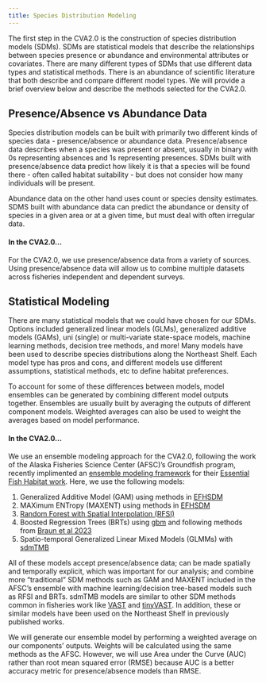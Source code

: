```yaml
---
title: Species Distribution Modeling
---
```


The first step in the CVA2.0 is the construction of species distribution models (SDMs). SDMs are statistical models that describe the relationships between species presence or abundance and environmental attributes or covariates. There are many different types of SDMs that use different data types and statistical methods. There is an abundance of scientific literature that both describe and compare different model types. We will provide a brief overview below and describe the methods selected for the CVA2.0.  

## Presence/Absence vs Abundance Data
Species distribution models can be built with primarily two different kinds of species data - presence/absence or abundance data. Presence/absence data describes when a species was present or absent, usually in binary with 0s representing absences and 1s representing presences. SDMs built with presence/absence data predict how likely it is that a species will be found there - often called habitat suitability - but does not consider how many individuals will be present. 

Abundance data on the other hand uses count or species density estimates. SDMS built with abundance data can predict the abundance or density of species in a given area or at a given time, but must deal with often irregular data. 

#### In the CVA2.0...
For the CVA2.0, we use presence/absence data from a variety of sources. Using presence/absence data will allow us to combine multiple datasets across fisheries independent and dependent surveys.

## Statistical Modeling 
There are many statistical models that we could have chosen for our SDMs. Options included generalized linear models (GLMs), generalized additive models (GAMs), uni (single) or multi-variate state-space models, machine learning methods, decision tree methods, and more! Many models have been used to describe species distributions along the Northeast Shelf. Each model type has pros and cons, and different models use different assumptions, statistical methods, etc to define habitat preferences. 

To account for some of these differences between models, model ensembles can be generated by combining different model outputs together. Ensembles are usually built by averaging the outputs of different component models. Weighted averages can also be used to weight the averages based on model performance. 

#### In the CVA2.0...
We use an ensemble modeling approach for the CVA2.0, following the work of the Alaska Fisheries Science Center (AFSC)'s Groundfish program, recently implimented an [ensemble modeling framework](https://github.com/alaska-groundfish-efh/EFHSDM) for their [Essential Fish Habitat work](https://besjournals.onlinelibrary.wiley.com/doi/abs/10.1111/1365-2664.14559). Here, we use the following models: 

1. Generalized Additive Model (GAM) using methods in [EFHSDM](https://github.com/alaska-groundfish-efh/EFHSDM)
2. MAXimum ENTropy (MAXENT) using methods in [EFHSDM](https://github.com/alaska-groundfish-efh/EFHSDM)
3. [Random Forest with Spatial Interpolation (RFSI)](https://www.mdpi.com/2072-4292/12/10/1687)
4. Boosted Regression Trees (BRTs) using [gbm](https://cran.r-project.org/web/packages/gbm/index.html) and following methods from [Braun et al 2023](https://esajournals.onlinelibrary.wiley.com/doi/10.1002/eap.2893)
5. Spatio-temporal Generalized Linear Mixed Models (GLMMs) with [sdmTMB](https://pbs-assess.github.io/sdmTMB/) 

All of these models accept presence/absence data; can be made spatially and temporally explicit, which was important for our analysis; and combine more "traditional" SDM methods such as GAM and MAXENT included in the AFSC's ensemble with machine learning/decision tree-based models such as RFSI and BRTs. sdmTMB models are similar to other SDM methods common in fisheries work like [VAST](https://academic.oup.com/icesjms/article/74/5/1311/2907795#186891657) and [tinyVAST](https://arxiv.org/pdf/2401.10193). In addition, these or similar models have been used on the Northeast Shelf in previously published works. 

We will generate our ensemble model by performing a weighted average on our components' outputs. Weights will be calculated using the same methods as the AFSC. However, we will use Area under the Curve (AUC) rather than root mean squared error (RMSE) because AUC is a better accuracy metric for presence/absence models than RMSE. 
